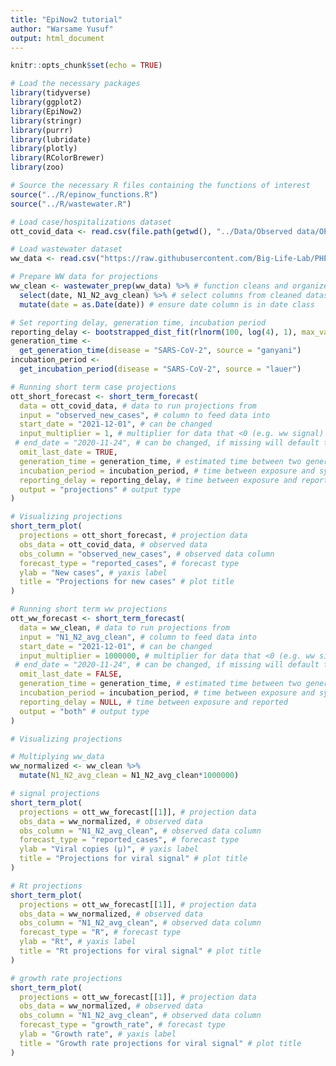 ```yaml
---
title: "EpiNow2 tutorial"
author: "Warsame Yusuf"
output: html_document
---
```


```r
knitr::opts_chunk$set(echo = TRUE)
```

```r
# Load the necessary packages
library(tidyverse)
library(ggplot2)
library(EpiNow2)
library(stringr)
library(purrr)
library(lubridate)
library(plotly)
library(RColorBrewer)
library(zoo)
```

```r
# Source the necessary R files containing the functions of interest
source("../R/epinow_functions.R")
source("../R/wastewater.R")
```

```r
# Load case/hospitalizations dataset
ott_covid_data <- read.csv(file.path(getwd(), "../Data/Observed data/OPH_Observed_COVID_Data.csv"))

# Load wastewater dataset
ww_data <- read.csv("https://raw.githubusercontent.com/Big-Life-Lab/PHESD/main/Wastewater/Ottawa/Data/wastewater_virus.csv")
```

```r
# Prepare WW data for projections
ww_clean <- wastewater_prep(ww_data) %>% # function cleans and organizes WW data
  select(date, N1_N2_avg_clean) %>% # select columns from cleaned dataset
  mutate(date = as.Date(date)) # ensure date column is in date class
```

```r
# Set reporting delay, generation time, incubation period
reporting_delay <- bootstrapped_dist_fit(rlnorm(100, log(4), 1), max_value = 30)
generation_time <-
  get_generation_time(disease = "SARS-CoV-2", source = "ganyani")
incubation_period <-
  get_incubation_period(disease = "SARS-CoV-2", source = "lauer")

# Running short term case projections
ott_short_forecast <- short_term_forecast(
  data = ott_covid_data, # data to run projections from
  input = "observed_new_cases", # column to feed data into
  start_date = "2021-12-01", # can be changed
  input_multiplier = 1, # multiplier for data that <0 (e.g. ww signal)
 # end_date = "2020-11-24", # can be changed, if missing will default to last day
  omit_last_date = TRUE,
  generation_time = generation_time, # estimated time between two generations of virus
  incubation_period = incubation_period, # time between exposure and symptom onset
  reporting_delay = reporting_delay, # time between exposure and reported 
  output = "projections" # output type
)
```

```r
# Visualizing projections
short_term_plot(
  projections = ott_short_forecast, # projection data
  obs_data = ott_covid_data, # observed data
  obs_column = "observed_new_cases", # observed data column
  forecast_type = "reported_cases", # forecast type
  ylab = "New cases", # yaxis label
  title = "Projections for new cases" # plot title
)
```

```r
# Running short term ww projections
ott_ww_forecast <- short_term_forecast(
  data = ww_clean, # data to run projections from
  input = "N1_N2_avg_clean", # column to feed data into
  start_date = "2021-12-01", # can be changed
  input_multiplier = 1000000, # multiplier for data that <0 (e.g. ww signal)
 # end_date = "2020-11-24", # can be changed, if missing will default to last day
  omit_last_date = FALSE,
  generation_time = generation_time, # estimated time between two generations of virus
  incubation_period = incubation_period, # time between exposure and symptom onset
  reporting_delay = NULL, # time between exposure and reported 
  output = "both" # output type
)
```

```r
# Visualizing projections

# Multiplying ww_data
ww_normalized <- ww_clean %>%
  mutate(N1_N2_avg_clean = N1_N2_avg_clean*1000000)

# signal projections
short_term_plot(
  projections = ott_ww_forecast[[1]], # projection data
  obs_data = ww_normalized, # observed data
  obs_column = "N1_N2_avg_clean", # observed data column
  forecast_type = "reported_cases", # forecast type
  ylab = "Viral copies (µ)", # yaxis label
  title = "Projections for viral signal" # plot title
)

# Rt projections
short_term_plot(
  projections = ott_ww_forecast[[1]], # projection data
  obs_data = ww_normalized, # observed data
  obs_column = "N1_N2_avg_clean", # observed data column
  forecast_type = "R", # forecast type
  ylab = "Rt", # yaxis label
  title = "Rt projections for viral signal" # plot title
)

# growth rate projections
short_term_plot(
  projections = ott_ww_forecast[[1]], # projection data
  obs_data = ww_normalized, # observed data
  obs_column = "N1_N2_avg_clean", # observed data column
  forecast_type = "growth_rate", # forecast type
  ylab = "Growth rate", # yaxis label
  title = "Growth rate projections for viral signal" # plot title
)
```